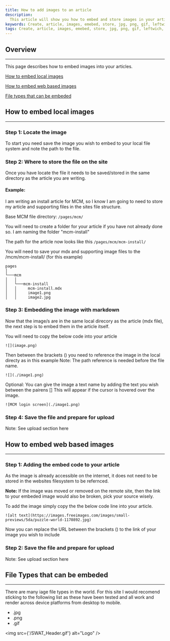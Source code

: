 ---
title: How to add images to an article
description:
  This article will show you how to embed and store images in your article.
keywords: Create, article, images, emebed, store, jpg, png, gif, leftwich, how to
tags: Create, article, images, emebed, store, jpg, png, gif, leftwich, how to
---


[//]: # (Change the name and date parameters in the following line for it to appear correctly on the site)

<ArticleDetails name="Mark Leftwich" lastUpdated="Aug 11th 2020" readTimeMinutes="7" />

## Overview
---
This page describes how to embed images into your articles.

[How to embed local images](#how-to-embed-local-images)

[How to embed web based images](#how-to-embed-web-based-images)

[File types that can be embeded](#file-types-that-can-be-embeded)


## How to embed local images
---

### Step 1: Locate the image
To start you need save the image you wish to embed to your local file system and note the path to the file.

### Step 2: Where to store the file on the site
Once you have locate the file it needs to be saved/stored in the same directory as the article you are writing. 

#### Example:
I am writing an install article for MCM, so I know I am going to need to store my article and supporting files in the sites file structure.

Base MCM file directory: ```/pages/mcm/```

You will need to create a folder for your article if you have not already done so. I am naming the folder "mcm-install"

The path for the article now looks like this ```/pages/mcm/mcm-install/```

You will need to save your mdx and supporting image files to the /mcm/mcm-install/ (for this example)


```
pages
│
└───mcm    
│   │
│   └───mcm-install
│   │     mcm-install.mdx
│   │     image1.png
│   │     image2.jpg

```

### Step 3: Embedding the image with markdown
Now that the image/s are in the same local direcory as the article (mdx file), the next step is to embed them in the article itself.

You will need to copy the below code into your article

```
![](image.png)
```

Then between the brackets () you need to reference the image in the local directy as in this example
Note: The path reference is needed before the file name.

```
![](./image1.png)
```

Optional: You can give the image a text name by adding the text you wish between the pairens []
This will appear if the cursor is hovered over the image.

```
![MCM login screen](./image1.png)
```

### Step 4: Save the file and prepare for upload
Note: See upload section here



## How to embed web based images
---

### Step 1: Adding the embed code to your article
As the image is already accessible on the internet, it does not need to be stored in the websites filesystem to be refernced. 

**Note:** If the image was moved or removed on the remote site, then the link to your embeded image would also be broken, pick your source wisely.

To add the image simply copy the the below code line into your article.

```
![alt text](https://images.freeimages.com/images/small-previews/5da/puzzle-world-1170892.jpg)
```

Now you can replace the URL between the brackets () to the link of your image you wish to include

### Step 2: Save the file and prepare for upload
Note: See upload section here



## File Types that can be embeded
---
There are many iage file types in the world. For this site I would recomend sticking to the following list as these have been tested and all work and render across device platforms from desktop to mobile.

- .jpg
- .png
- .gif


<img src={'/SWAT_Header.gif'} alt="Logo" />